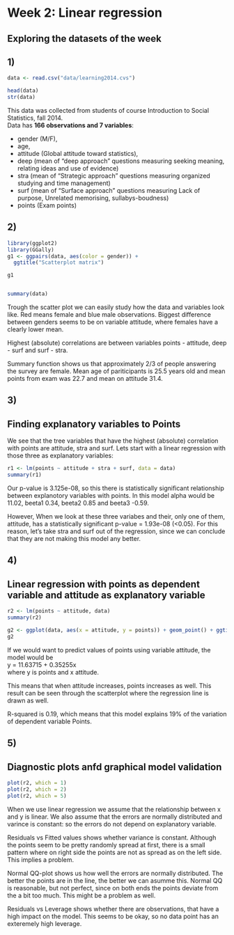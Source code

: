 # Week 2: Linear regression


## Exploring the datasets of the week

## 1)

```r

data <- read.csv("data/learning2014.cvs")

head(data)
str(data)


```


This data was collected from students of course Introduction to Social Statistics, fall 2014.  
Data has __166 observations and 7 variables__:  

* gender (M/F),    
* age,  
* attitude (Global attitude toward statistics), 
* deep (mean of "deep approach" questions measuring seeking meaning, relating ideas and use of evidence)
* stra (mean of "Strategic approach" questions measuring organized studying and time management)
* surf (mean of "Surface approach" questions measuring Lack of purpose, Unrelated memorising, sullabys-boudness)
* points (Exam points)

## 2)

```r
library(ggplot2)
library(GGally)
g1 <- ggpairs(data, aes(color = gender)) + 
  ggtitle("Scatterplot matrix")

g1


summary(data)

```


Trough the scatter plot we can easily study how the data and variables look like. Red means female and blue male observations. Biggest difference between genders seems to be on variable attitude, where females have a clearly lower mean.  

Highest (absolute) correlations are between variables points - attitude, deep - surf and surf - stra.

Summary function shows us that approximately 2/3 of people answering the survey are female. Mean age of pariticipants is 25.5 years old and mean points from exam was 22.7 and mean on attitude 31.4.

## 3)
## Finding explanatory variables to Points

We see that the tree variables that have the highest (absolute) correlation with points are attitude, stra and surf. Lets start with a linear regression with those three as explanatory variables:

```r

r1 <- lm(points ~ attitude + stra + surf, data = data)
summary(r1)

```
Our p-value is 3.125e-08, so this there is statistically significant relationship between explanotory variables with points. In this model alpha would be 11.02, beeta1 0.34, beeta2 0.85 and beeta3 -0.59.

However, When we look at these three variabes and their, only one of them, attitude, has a statistically significant p-value = 1.93e-08 (<0.05). For this reason, let's take stra and surf out of the regression, since we can conclude that they are not making this model any better.

## 4)
## Linear regression with points as dependent variable and attitude as explanatory variable

```r

r2 <- lm(points ~ attitude, data)
summary(r2)

g2 <- ggplot(data, aes(x = attitude, y = points)) + geom_point() + ggtitle("Linear regression of points and attitude") + geom_smooth(method = "lm")
g2

```

  
If we would want to predict values of points using variable attitude, the model would be     
y = 11.63715 + 0.35255x  
where y is points and x attitude.

This means that when attitude increases, points increases as well. This result can be seen through the scatterplot where the regression line is drawn as well.

R-squared is 0.19, which means that this model explains 19% of the variation of dependent variable Points.  


## 5)
## Diagnostic plots anfd graphical model validation

```r

plot(r2, which = 1)
plot(r2, which = 2)
plot(r2, which = 5)

```
When we use linear regression we assume that the relationship between x and y is linear. We also assume that the errors are normally distributed and varince is constant: so the errors do not depend on explanatory variable.

Residuals vs Fitted values shows whether variance is constant. Although the points seem to be pretty randomly spread at first, there is a small pattern where on right side the points are not as spread as on the left side. This implies a problem.

Normal QQ-plot shows us how well the errors are normally distributed. The better the points are in the line, the better we can asumme this. Normal QQ is reasonable, but not perfect, since on both ends the points deviate from the a bit too much. This might be a problem as well.

Residuals vs Leverage shows whether there are observations, that have a high impact on the model. This seems to be okay, so no data point has an exteremely high leverage.

